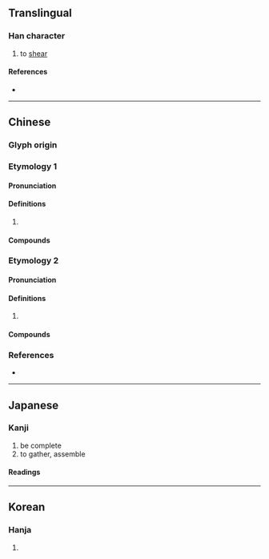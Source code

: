 {{character info}}
==Translingual==

===Han character===
{{Han char|rn=64|rad=手|as=09|sn=12|four=58021|canj=QTBN|ids=⿰扌前}}

# to [[shear]]

====References====
* {{Han ref|kx=0440.260|dkj=12319|dj=0791.230|hdz=31923.130|uh=63C3|ud=25539|bh=D959|bd=55641}}

----

==Chinese==
{{attn|ltc}}{{attn|och|Middle+Old Chinese needs to be distributed}}

===Glyph origin===
{{Han etym}}
{{Han compound|手|t1=hand|alt1=扌|前}}

===Etymology 1===
{{zh-forms}}

====Pronunciation====
{{zh-pron
|m=jiǎn
|c=zin2
|mc=
|oc=
|cat=
}}

====Definitions====
{{zh-hanzi}}

# {{rfdef|zh}}

====Compounds====
{{zh-der|揃平}}

===Etymology 2===
{{zh-forms}}

====Pronunciation====
{{zh-pron
|m=jiān
|c=zin1
|mc=
|oc=
|cat=
}}

====Definitions====
{{zh-hanzi}}

# {{rfdef|zh}}

====Compounds====
{{zh-der|揃搣}}

===References===
* {{R:yue:mfccd}}

{{attn|yue|prove/disprove unihan's cantonese definition}}

----

==Japanese==

===Kanji===
{{ja-kanji|grade=|rs=手09}}

# be complete
# to gather, assemble

====Readings====
{{ja-readings
|goon=せん
|kanon=せん
|kun=き-る, そろ-い<そろ-ひ, そろ-う<そろ-ふ, そろ-える<そろ-へる
}}

----

==Korean==

===Hanja===
{{ko-hanja|hangeul=전|eumhun=|rv=jeon|mr=chŏn|y=cen}}

# {{rfdef|ko|sort=手09}}